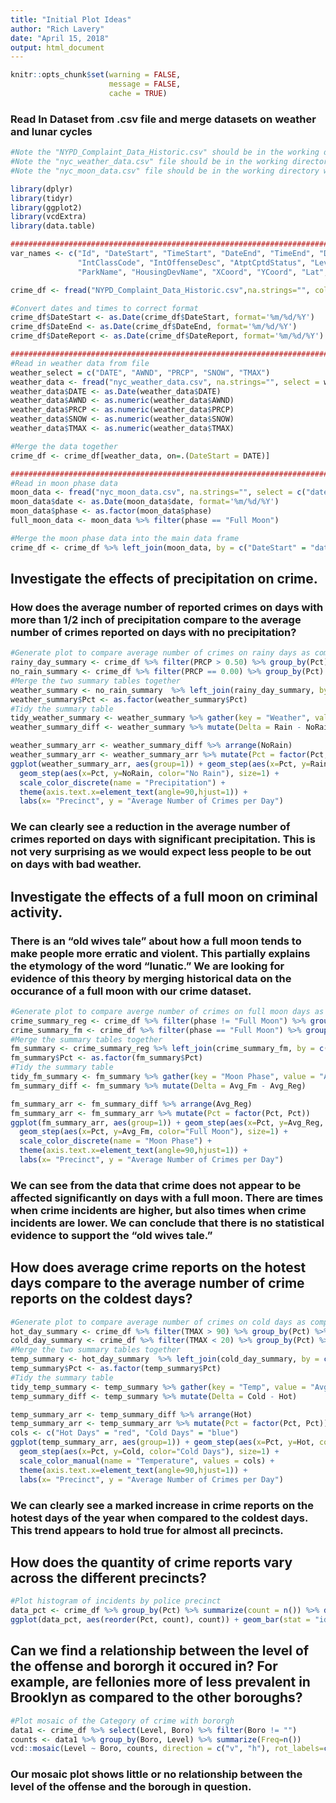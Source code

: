 ```yaml
---
title: "Initial Plot Ideas"
author: "Rich Lavery"
date: "April 15, 2018"
output: html_document
---
```


```r
knitr::opts_chunk$set(warning = FALSE,
                      message = FALSE, 
                      cache = TRUE)
```


### Read In Dataset from .csv file and merge datasets on weather and lunar cycles

```r
#Note the "NYPD_Complaint_Data_Historic.csv" should be in the working directory when running this file.
#Note the "nyc_weather_data.csv" file should be in the working directory when running this file.
#Note the "nyc_moon_data.csv" file should be in the working directory when running this file.

library(dplyr)
library(tidyr)
library(ggplot2)
library(vcdExtra)
library(data.table)

########################################################################################
var_names <- c("Id", "DateStart", "TimeStart", "DateEnd", "TimeEnd", "DateReport", "ClassCode", "OffenseDesc", 
               "IntClassCode", "IntOffenseDesc", "AtptCptdStatus", "Level", "Jurisdiction", "Boro", "Pct", "LocOfOccr", "PremDesc", 
               "ParkName", "HousingDevName", "XCoord", "YCoord", "Lat", "Long", "Lat_Long")

crime_df <- fread("NYPD_Complaint_Data_Historic.csv",na.strings="", col.names = var_names, stringsAsFactors = TRUE)

#Convert dates and times to correct format
crime_df$DateStart <- as.Date(crime_df$DateStart, format='%m/%d/%Y')
crime_df$DateEnd <- as.Date(crime_df$DateEnd, format='%m/%d/%Y')
crime_df$DateReport <- as.Date(crime_df$DateReport, format='%m/%d/%Y')

########################################################################################
#Read in weather data from file
weather_select = c("DATE", "AWND", "PRCP", "SNOW", "TMAX")
weather_data <- fread("nyc_weather_data.csv", na.strings="", select = weather_select, stringsAsFactors = FALSE)
weather_data$DATE <- as.Date(weather_data$DATE)
weather_data$AWND <- as.numeric(weather_data$AWND)
weather_data$PRCP <- as.numeric(weather_data$PRCP)
weather_data$SNOW <- as.numeric(weather_data$SNOW)
weather_data$TMAX <- as.numeric(weather_data$TMAX)

#Merge the data together
crime_df <- crime_df[weather_data, on=.(DateStart = DATE)]

###############################################################################
#Read in moon phase data
moon_data <- fread("nyc_moon_data.csv", na.strings="", select = c("date", "phase"), stringsAsFactors = FALSE)
moon_data$date <- as.Date(moon_data$date, format='%m/%d/%Y')
moon_data$phase <- as.factor(moon_data$phase)
full_moon_data <- moon_data %>% filter(phase == "Full Moon")

#Merge the moon phase data into the main data frame
crime_df <- crime_df %>% left_join(moon_data, by = c("DateStart" = "date"))
```

## Investigate the effects of precipitation on crime.
### How does the average number of reported crimes on days with more than 1/2 inch of precipitation compare to the average number of crimes reported on days with no precipitation?

```r
#Generate plot to compare average number of crimes on rainy days as compared to non-rainy days
rainy_day_summary <- crime_df %>% filter(PRCP > 0.50) %>% group_by(Pct) %>% summarize(count_rain = n(), n_days_rain = n_distinct(DateStart), Rain = count_rain/n_days_rain) %>% drop_na() %>% select(Pct, Rain)
no_rain_summary <- crime_df %>% filter(PRCP == 0.00) %>% group_by(Pct) %>% summarize(count_no_rain = n(), n_days_no_rain = n_distinct(DateStart), NoRain = count_no_rain/n_days_no_rain) %>% drop_na() %>% select(Pct, NoRain)
#Merge the two summary tables together
weather_summary <- no_rain_summary  %>% left_join(rainy_day_summary, by = c("Pct" = "Pct"))
weather_summary$Pct <- as.factor(weather_summary$Pct)
#Tidy the summary table
tidy_weather_summary <- weather_summary %>% gather(key = "Weather", value = "AvgDailyReports", -Pct)
weather_summary_diff <- weather_summary %>% mutate(Delta = Rain - NoRain)

weather_summary_arr <- weather_summary_diff %>% arrange(NoRain)
weather_summary_arr <- weather_summary_arr %>% mutate(Pct = factor(Pct, Pct))
ggplot(weather_summary_arr, aes(group=1)) + geom_step(aes(x=Pct, y=Rain, color="Rain"), size=1) + 
  geom_step(aes(x=Pct, y=NoRain, color="No Rain"), size=1) + 
  scale_color_discrete(name = "Precipitation") + 
  theme(axis.text.x=element_text(angle=90,hjust=1)) +
  labs(x= "Precinct", y = "Average Number of Crimes per Day")
```

### We can clearly see a reduction in the average number of crimes reported on days with significant precipitation.  This is not very surprising as we would expect less people to be out on days with bad weather.

## Investigate the effects of a full moon on criminal activity.
### There is an "old wives tale" about how a full moon tends to make people more erratic and violent.  This partially explains the etymology of the word "lunatic."  We are looking for evidence of this theory by merging historical data on the occurance of a full moon with our crime dataset.

```r
#Generate plot to compare averge number of crimes on full moon days as compared to non-full moon days
crime_summary_reg <- crime_df %>% filter(phase != "Full Moon") %>% group_by(Pct) %>% summarize(count_reg = n(), n_days_reg = n_distinct(DateStart), Avg_Reg = count_reg/n_days_reg) %>% drop_na() %>% select(Pct, Avg_Reg)
crime_summary_fm <- crime_df %>% filter(phase == "Full Moon") %>% group_by(Pct) %>% summarize(count_fm = n(), n_days_fm = n_distinct(DateStart), Avg_Fm = count_fm/n_days_fm) %>% drop_na() %>% select(Pct, Avg_Fm)
#Merge the summary tables together
fm_summary <- crime_summary_reg %>% left_join(crime_summary_fm, by = c("Pct" = "Pct"))
fm_summary$Pct <- as.factor(fm_summary$Pct)
#Tidy the summary table
tidy_fm_summary <- fm_summary %>% gather(key = "Moon Phase", value = "AvgDailyReports", -Pct)
fm_summary_diff <- fm_summary %>% mutate(Delta = Avg_Fm - Avg_Reg)

fm_summary_arr <- fm_summary_diff %>% arrange(Avg_Reg)
fm_summary_arr <- fm_summary_arr %>% mutate(Pct = factor(Pct, Pct))
ggplot(fm_summary_arr, aes(group=1)) + geom_step(aes(x=Pct, y=Avg_Reg, color="No Full Moon"), size=1) + 
  geom_step(aes(x=Pct, y=Avg_Fm, color="Full Moon"), size=1) + 
  scale_color_discrete(name = "Moon Phase") + 
  theme(axis.text.x=element_text(angle=90,hjust=1)) +
  labs(x= "Precinct", y = "Average Number of Crimes per Day")
```

### We can see from the data that crime does not appear to be affected significantly on days with a full moon.  There are times when crime incidents are higher, but also times when crime incidents are lower.  We can conclude that there is no statistical evidence to support the "old wives tale."

## How does average crime reports on the hotest days compare to the average number of crime reports on the coldest days?

```r
#Generate plot to compare average number of crimes on cold days as compared to hot days
hot_day_summary <- crime_df %>% filter(TMAX > 90) %>% group_by(Pct) %>% summarize(count_hot = n(), n_days_hot = n_distinct(DateStart), Hot = count_hot/n_days_hot) %>% drop_na() %>% select(Pct, Hot)
cold_day_summary <- crime_df %>% filter(TMAX < 20) %>% group_by(Pct) %>% summarize(count_cold = n(), n_days_cold = n_distinct(DateStart), Cold = count_cold/n_days_cold) %>% drop_na() %>% select(Pct, Cold)
#Merge the two summary tables together
temp_summary <- hot_day_summary  %>% left_join(cold_day_summary, by = c("Pct" = "Pct"))
temp_summary$Pct <- as.factor(temp_summary$Pct)
#Tidy the summary table
tidy_temp_summary <- temp_summary %>% gather(key = "Temp", value = "AvgDailyReports", -Pct)
temp_summary_diff <- temp_summary %>% mutate(Delta = Cold - Hot)

temp_summary_arr <- temp_summary_diff %>% arrange(Hot)
temp_summary_arr <- temp_summary_arr %>% mutate(Pct = factor(Pct, Pct))
cols <- c("Hot Days" = "red", "Cold Days" = "blue")
ggplot(temp_summary_arr, aes(group=1)) + geom_step(aes(x=Pct, y=Hot, color="Hot Days"), size=1) + 
  geom_step(aes(x=Pct, y=Cold, color="Cold Days"), size=1) + 
  scale_color_manual(name = "Temperature", values = cols) + 
  theme(axis.text.x=element_text(angle=90,hjust=1)) +
  labs(x= "Precinct", y = "Average Number of Crimes per Day")
```

### We can clearly see a marked increase in crime reports on the hotest days of the year when compared to the coldest days.  This trend appears to hold true for almost all precincts.

## How does the quantity of crime reports vary across the different precincts?

```r
#Plot histogram of incidents by police precinct
data_pct <- crime_df %>% group_by(Pct) %>% summarize(count = n()) %>% drop_na()
ggplot(data_pct, aes(reorder(Pct, count), count)) + geom_bar(stat = "identity") + xlab("Precint Number") + ggtitle("Incidents by Precinct") + coord_flip()
```


## Can we find a relationship between the level of the offense and bororgh it occured in?  For example, are fellonies more of less prevalent in Brooklyn as compared to the other boroughs?

```r
#Plot mosaic of the Category of crime with bororgh
data1 <- crime_df %>% select(Level, Boro) %>% filter(Boro != "")
counts <- data1 %>% group_by(Boro, Level) %>% summarize(Freq=n())
vcd::mosaic(Level ~ Boro, counts, direction = c("v", "h"), rot_labels=c(90,90,0,0))
```

### Our mosaic plot shows little or no relationship between the level of the offense and the borough in question.  
